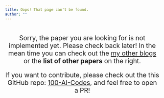 ```yaml
---
title: Oops! That page can't be found.
author: ""
---
```


<div style="text-align: center; font-size: 1.5em; margin-top: 2em;">
Sorry, the paper you are looking for is not implemented yet. Please check back later! In the mean time you can check out the [my other blogs](/) or the **list of other papers** on the right.

If you want to contribute, please check out the this GitHub repo: [100-AI-Codes](https://github.com/YYZhang2025/100-AI-Code), and feel free to open a PR!
</div>